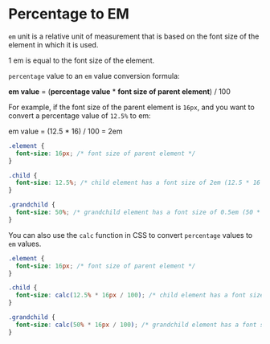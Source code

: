 # Percentage to EM

`em` unit is a relative unit of measurement that is based on the font size of the element in which it is used. 

1 em is equal to the font size of the element.

`percentage` value to an `em` value conversion formula:

**em value** = (**percentage value** * **font size of parent element**) / 100

For example, if the font size of the parent element is `16px`, and you want to convert a percentage value of `12.5%` to em:

em value = (12.5 * 16) / 100 = 2em


```css {{ title: 'CSS Style Sheet' }}
.element {
  font-size: 16px; /* font size of parent element */
}

.child {
  font-size: 12.5%; /* child element has a font size of 2em (12.5 * 16 / 100) */
}

.grandchild {
  font-size: 50%; /* grandchild element has a font size of 0.5em (50 * 16 / 100) */
}
```

You can also use the `calc` function in CSS to convert `percentage` values to `em` values. 

```css {{ title: 'CSS Style Sheet with calc function' }}
.element {
  font-size: 16px; /* font size of parent element */
}

.child {
  font-size: calc(12.5% * 16px / 100); /* child element has a font size of 2em (12.5 * 16 / 100) */
}

.grandchild {
  font-size: calc(50% * 16px / 100); /* grandchild element has a font size of 0.5em (50 * 16 / 100) */
}

```




